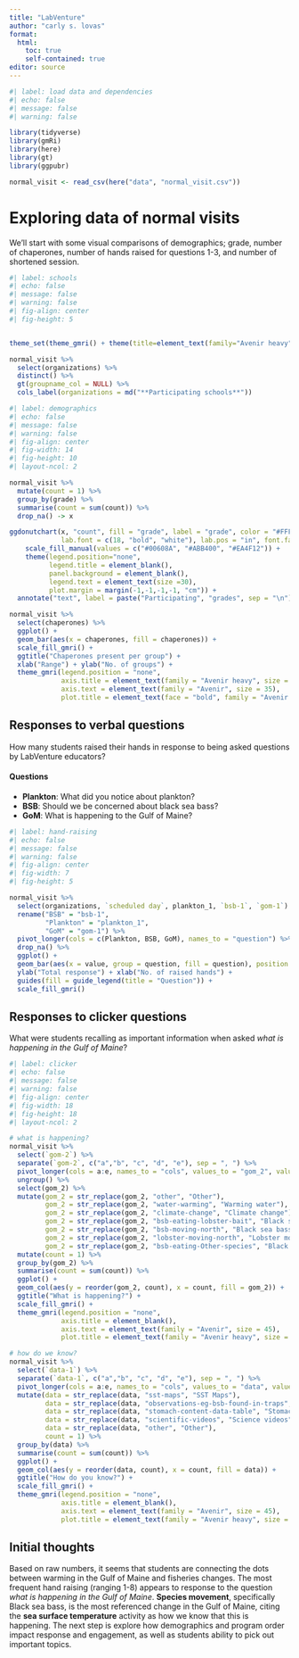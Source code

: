 ```yaml
---
title: "LabVenture"
author: "carly s. lovas"
format: 
  html:
    toc: true
    self-contained: true
editor: source
---
```


```r
#| label: load data and dependencies
#| echo: false
#| message: false
#| warning: false

library(tidyverse)
library(gmRi)
library(here)
library(gt)
library(ggpubr)

normal_visit <- read_csv(here("data", "normal_visit.csv"))

```

# Exploring data of normal visits

We'll start with some visual comparisons of demographics; grade, number of chaperones, number of hands raised for questions 1-3, and number of shortened session.

```r
#| label: schools
#| echo: false
#| message: false
#| warning: false
#| fig-align: center
#| fig-height: 5


theme_set(theme_gmri() + theme(title=element_text(family="Avenir heavy")))

normal_visit %>% 
  select(organizations) %>% 
  distinct() %>% 
  gt(groupname_col = NULL) %>% 
  cols_label(organizations = md("**Participating schools**")) 

```

```r
#| label: demographics
#| echo: false
#| message: false
#| warning: false
#| fig-align: center
#| fig-width: 14
#| fig-height: 10
#| layout-ncol: 2

normal_visit %>% 
  mutate(count = 1) %>% 
  group_by(grade) %>% 
  summarise(count = sum(count)) %>% 
  drop_na() -> x 

ggdonutchart(x, "count", fill = "grade", label = "grade", color = "#FFFFFF",
             lab.font = c(18, "bold", "white"), lab.pos = "in", font.family = "avenir") +
    scale_fill_manual(values = c("#00608A", "#ABB400", "#EA4F12")) +
    theme(legend.position="none",
          legend.title = element_blank(),
          panel.background = element_blank(),
          legend.text = element_text(size =30),
          plot.margin = margin(-1,-1,-1,-1, "cm")) +
  annotate("text", label = paste("Participating", "grades", sep = "\n"), family = "Avenir heavy", x = .5, y= 0, size = 18)

normal_visit %>% 
  select(chaperones) %>% 
  ggplot() + 
  geom_bar(aes(x = chaperones, fill = chaperones)) +
  scale_fill_gmri() +
  ggtitle("Chaperones present per group") +
  xlab("Range") + ylab("No. of groups") + 
  theme_gmri(legend.position = "none",
             axis.title = element_text(family = "Avenir heavy", size = 35),
             axis.text = element_text(family = "Avenir", size = 35),
             plot.title = element_text(face = "bold", family = "Avenir heavy", size =40))


```

## Responses to verbal questions

How many students raised their hands in response to being asked questions by LabVenture educators?

#### Questions

-   **Plankton**: What did you notice about plankton?
-   **BSB**: Should we be concerned about black sea bass?
-   **GoM**: What is happening to the Gulf of Maine?

```r
#| label: hand-raising
#| echo: false
#| message: false
#| warning: false
#| fig-align: center
#| fig-width: 7
#| fig-height: 5

normal_visit %>% 
  select(organizations, `scheduled day`, plankton_1, `bsb-1`, `gom-1`) %>% 
  rename("BSB" = "bsb-1",
         "Plankton" = "plankton_1",
         "GoM" = "gom-1") %>%
  pivot_longer(cols = c(Plankton, BSB, GoM), names_to = "question") %>% 
  drop_na() %>%
  ggplot() +
  geom_bar(aes(x = value, group = question, fill = question), position = "dodge") +
  ylab("Total response") + xlab("No. of raised hands") +
  guides(fill = guide_legend(title = "Question")) +
  scale_fill_gmri()

```

## Responses to clicker questions

What were students recalling as important information when asked *what is happening in the Gulf of Maine*?

```r
#| label: clicker
#| echo: false
#| message: false
#| warning: false
#| fig-align: center
#| fig-width: 18
#| fig-height: 18
#| layout-ncol: 2

# what is happening?
normal_visit %>%
  select(`gom-2`) %>% 
  separate(`gom-2`, c("a","b", "c", "d", "e"), sep = ", ") %>%
  pivot_longer(cols = a:e, names_to = "cols", values_to = "gom_2", values_drop_na = TRUE) %>% 
  ungroup() %>%
  select(gom_2) %>% 
  mutate(gom_2 = str_replace(gom_2, "other", "Other"),
         gom_2 = str_replace(gom_2, "water-warming", "Warming water"),
         gom_2 = str_replace(gom_2, "climate-change", "Climate change"),
         gom_2 = str_replace(gom_2, "bsb-eating-lobster-bait", "Black sea bass eating bait"), 
         gom_2 = str_replace(gom_2, "bsb-moving-north", "Black sea bass moving north"),
         gom_2 = str_replace(gom_2, "lobster-moving-north", "Lobster moving north"),
         gom_2 = str_replace(gom_2, "bsb-eating-Other-species", "Black sea bass eating other species")) %>% 
  mutate(count = 1) %>% 
  group_by(gom_2) %>%
  summarise(count = sum(count)) %>% 
  ggplot() +
  geom_col(aes(y = reorder(gom_2, count), x = count, fill = gom_2)) +
  ggtitle("What is happening?") +
  scale_fill_gmri() +
  theme_gmri(legend.position = "none",
             axis.title = element_blank(),
             axis.text = element_text(family = "Avenir", size = 45),
             plot.title = element_text(family = "Avenir heavy", size = 50)) 

# how do we know?
normal_visit %>%
  select(`data-1`) %>% 
  separate(`data-1`, c("a","b", "c", "d", "e"), sep = ", ") %>%
  pivot_longer(cols = a:e, names_to = "cols", values_to = "data", values_drop_na = TRUE) %>% 
  mutate(data = str_replace(data, "sst-maps", "SST Maps"),
         data = str_replace(data, "observations-eg-bsb-found-in-traps", "Observations"),
         data = str_replace(data, "stomach-content-data-table", "Stomach content data"),
         data = str_replace(data, "scientific-videos", "Science videos"),
         data = str_replace(data, "other", "Other"),
         count = 1) %>% 
  group_by(data) %>% 
  summarise(count = sum(count)) %>%
  ggplot() +
  geom_col(aes(y = reorder(data, count), x = count, fill = data)) +
  ggtitle("How do you know?") +
  scale_fill_gmri() +
  theme_gmri(legend.position = "none",
             axis.title = element_blank(),
             axis.text = element_text(family = "Avenir", size = 45),
             plot.title = element_text(family = "Avenir heavy", size = 50)) 

```
## Initial thoughts
Based on raw numbers, it seems that students are connecting the dots between warming in the Gulf of Maine and fisheries changes. The most frequent hand raising (ranging 1-8) appears to response to the question *what is happening in the Gulf of Maine*. **Species movement**, specifically Black sea bass, is the most referenced change in the Gulf of Maine, citing the **sea surface temperature** activity as how we know that this is happening. The next step is explore how demographics and program order impact response and engagement, as well as students ability to pick out important topics. 


